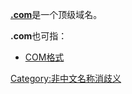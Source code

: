 '''[[.com|.com]]'''是一个顶级域名。

'''.com'''也可指：
* [[COM格式|COM格式]]
{{disambig}}

[[Category:非中文名称消歧义|Category:非中文名称消歧义]]